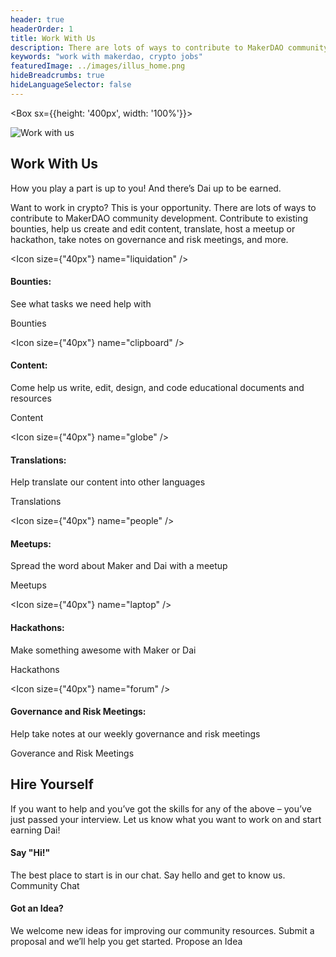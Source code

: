 ```yaml
---
header: true
headerOrder: 1
title: Work With Us
description: There are lots of ways to contribute to MakerDAO community development. Contribute to existing bounties, help us create and edit content, translate, host a meetup or hackathon, take notes on governance and risk meetings, and more.
keywords: "work with makerdao, crypto jobs"
featuredImage: ../images/illus_home.png
hideBreadcrumbs: true
hideLanguageSelector: false
---
```


<InfoBlock>

<Box sx={{height: '400px', width: '100%'}}>

![Work with us](/images/illus_work.png)

</Box>

<Box>

## Work With Us

How you play a part is up to you! And there’s Dai up to be earned.

</Box>

</InfoBlock>

Want to work in crypto? This is your opportunity. There are lots of ways to contribute to MakerDAO community development. Contribute to existing bounties, help us create and edit content, translate, host a meetup or hackathon, take notes on governance and risk meetings, and more.

<Chocolate>

<Box>

<Icon size={"40px"} name="liquidation" />

#### Bounties:

See what tasks we need help with

<Link to="/work_with_us/bounties/">Bounties</Link>

</Box>

<Box>

<Icon size={"40px"} name="clipboard" />

#### Content:

Come help us write, edit, design, and code educational documents and resources

<Link to="/work_with_us/content/">Content</Link>

</Box>

<Box>

<Icon size={"40px"} name="globe" />

#### Translations:

Help translate our content into other languages

<Link to="/work_with_us/translations/">Translations</Link>

</Box>

</Chocolate>

<Chocolate>

<Box>

<Icon size={"40px"} name="people" />

#### Meetups:

Spread the word about Maker and Dai with a meetup

<Link to="/work_with_us/meetups/">Meetups</Link>

</Box>

<Box>

 <Icon size={"40px"} name="laptop" />

#### Hackathons:

Make something awesome with Maker or Dai

<Link to="/work_with_us/hackathons/">Hackathons</Link>

</Box>

<Box>

<Icon size={"40px"} name="forum" />

#### Governance and Risk Meetings:

Help take notes at our weekly governance and risk meetings

<Link to="/work_with_us/governance_and_risk_meetings/">Goverance and Risk Meetings</Link>

</Box>

</Chocolate>


<InfoBlock>

<Box>

## Hire Yourself

If you want to help and you’ve got the skills for any of the above – you’ve just passed your interview. Let us know what you want to work on and start earning Dai!

</Box>

<Box>

<List>

<Box>

#### Say "Hi!"

The best place to start is in our chat. Say hello and get to know us. <Link to="https://chat.makerdao.com/channel/community-development">Community Chat</Link>

</Box>

</List>

<List>

<Box>

#### Got an Idea?

We welcome new ideas for improving our community resources. Submit a proposal and we’ll help you get started. <Link to="/funding/community-projects/">Propose an Idea</Link>

</Box>

</List>

</Box>

</InfoBlock>

